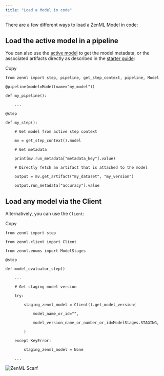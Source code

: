 ```yaml
---
title: "Load a Model in code"
---
```


There are a few different ways to load a ZenML Model in code:

## Load the active model in a pipeline

You can also use the [active model](/user-guide/starter-guide/track-ml-models) to get the model metadata, or the associated artifacts directly as described in the [starter guide](/user-guide/starter-guide/track-ml-models):

Copy

```
from zenml import step, pipeline, get_step_context, pipeline, Model

@pipeline(model=Model(name="my_model"))

def my_pipeline():

    ...

@step

def my_step():

    # Get model from active step context

    mv = get_step_context().model

    # Get metadata

    print(mv.run_metadata["metadata_key"].value)

    # Directly fetch an artifact that is attached to the model

    output = mv.get_artifact("my_dataset", "my_version")

    output.run_metadata["accuracy"].value
```

## Load any model via the Client

Alternatively, you can use the `Client`:

Copy

```
from zenml import step

from zenml.client import Client

from zenml.enums import ModelStages

@step

def model_evaluator_step()

    ...

    # Get staging model version 

    try:

        staging_zenml_model = Client().get_model_version(

            model_name_or_id="",

            model_version_name_or_number_or_id=ModelStages.STAGING,

        )

    except KeyError:

        staging_zenml_model = None

    ...
```

![ZenML Scarf](/images/how-to/use-the-model-control-plane)